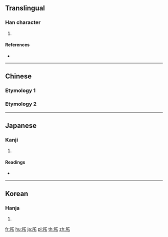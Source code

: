 {{character info/new}}
==Translingual==

===Han character===
{{Han char|rn=27|rad=厂|as=03|sn=5|four=|canj=MHP|ids=⿸厂乇}}

# {{defn|Han|sort=厂03}}

====References====
* {{Han ref|kx=0160.200|dkj=02895|dj=0367.050|hdz=10068.110|uh=5387|ud=21383}}

----

==Chinese==

===Etymology 1===
{{zh-see|磔|v}}

===Etymology 2===
{{zh-see|宅|v}}

----

==Japanese==

===Kanji===
{{ja-kanji|grade=|rs=厂03}}

# {{defn|lang=ja|sort=厂03}}

====Readings====
* {{ja-readings|on=[[たく]] (taku), [[ちゃく]] (chaku)|kun=[[ひらく]] (hiraku)}}

----

==Korean==

===Hanja===
{{ko-hanja|hangeul=책|rv=chaek|mr=ch'aek}}

# {{defn|lang=ko|sort=厂03}}

[[fr:厇]]
[[hu:厇]]
[[ja:厇]]
[[pl:厇]]
[[th:厇]]
[[zh:厇]]